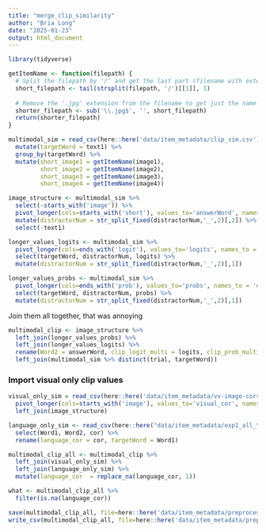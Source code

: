 ```yaml
---
title: "merge_clip_similarity"
author: "Bria Long"
date: "2025-01-23"
output: html_document
---
```



```r
library(tidyverse)
```


```r
getItemName <- function(filepath) {
  # Split the filepath by '/' and get the last part (filename with extension)
  short_filepath <- tail(strsplit(filepath, '/')[[1]], 1)
  
  # Remove the '.jpg' extension from the filename to get just the name
  shorter_filepath <- sub('\\.jpg$', '', short_filepath)
  return(shorter_filepath)
}
```

```r
multimodal_sim = read_csv(here::here('data/item_metadata/clip_sim.csv')) %>%
  mutate(targetWord = text1) %>%
  group_by(targetWord) %>%
  mutate(short_image1 = getItemName(image1), 
         short_image2 = getItemName(image2),
         short_image3 = getItemName(image3),
         short_image4 = getItemName(image4)) 

image_structure <- multimodal_sim %>%
  select(-starts_with('image')) %>%
  pivot_longer(cols=starts_with('short'), values_to='answerWord', names_to = 'distractorNum') %>%
  mutate(distractorNum = str_split_fixed(distractorNum,'_',2)[,2]) %>%
  select(-text1)

longer_values_logits <- multimodal_sim %>%
  pivot_longer(cols=ends_with('logit'), values_to='logits', names_to = 'distractorNum')  %>%
  select(targetWord, distractorNum, logits) %>%
  mutate(distractorNum = str_split_fixed(distractorNum,'_',2)[,1])

longer_values_probs <- multimodal_sim %>%
  pivot_longer(cols=ends_with('prob'), values_to='probs', names_to = 'distractorNum')  %>%
  select(targetWord, distractorNum, probs) %>%
  mutate(distractorNum = str_split_fixed(distractorNum,'_',2)[,1])

```




Join them all together, that was annoying
```R
multimodal_clip <- image_structure %>%
  left_join(longer_values_probs) %>%
  left_join(longer_values_logits) %>%
  rename(Word2 = answerWord, clip_logit_multi = logits, clip_prob_multi = probs) %>%
  left_join(multimodal_sim %>% distinct(trial, targetWord))
```


### Import visual only clip values
```R
visual_only_sim = read_csv(here::here('data/item_metadata/vv-image-cors-clip.csv')) %>%
  pivot_longer(cols=starts_with('image'), values_to='visual_cor', names_to='distractorNum') %>%
  left_join(image_structure)
```

```r
language_only_sim <- read_csv(here::here("data/item_metadata/exp1_all_trials2023-04-11.csv")) %>%
  select(Word1, Word2, cor) %>%
  rename(language_cor = cor, targetWord = Word1)
```

```R
multimodal_clip_all <- multimodal_clip %>%
  left_join(visual_only_sim) %>%
  left_join(language_only_sim) %>%
  mutate(language_cor  = replace_na(language_cor, 1))

what <- multimodal_clip_all %>%
  filter(is.na(language_cor))
```



```r
save(multimodal_clip_all, file=here::here('data/item_metadata/preprocessed_model_outputs.RData'))
write_csv(multimodal_clip_all, file=here::here('data/item_metadata/preprocessed_model_outputs.csv'))

```